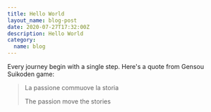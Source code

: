 ```yaml
---
title: Hello World
layout_name: blog-post
date: 2020-07-27T17:32:00Z
description: Hello World
category:
  name: blog
---
```


Every journey begin with a single step.
Here's a quote from Gensou Suikoden game:

> La passione commuove la storia
>
> The passion move the stories
